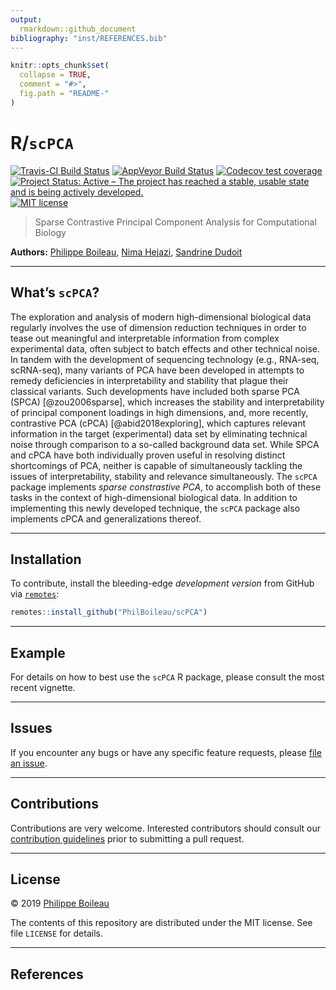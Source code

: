 ```yaml
---
output:
  rmarkdown::github_document
bibliography: "inst/REFERENCES.bib"
---
```


<!-- README.md is generated from README.Rmd. Please edit that file -->

```r
knitr::opts_chunk$set(
  collapse = TRUE,
  comment = "#>",
  fig.path = "README-"
)
```

# R/`scPCA`

[![Travis-CI Build Status](https://travis-ci.org/PhilBoileau/scPCA.svg?branch=master)](https://travis-ci.org/PhilBoileau/scPCA)
[![AppVeyor Build  Status](https://ci.appveyor.com/api/projects/status/github/PhilBoileau/scPCA?branch=master&svg=true)](https://ci.appveyor.com/project/PhilBoileau/scPCA/)
  [![Codecov test coverage](https://codecov.io/gh/PhilBoileau/scPCA/branch/master/graph/badge.svg)](https://codecov.io/gh/PhilBoileau/scPCA?branch=master)
[![Project Status: Active – The project has reached a stable, usable state and is being actively developed.](https://www.repostatus.org/badges/latest/active.svg)](https://www.repostatus.org/#active)
[![MIT license](http://img.shields.io/badge/license-MIT-brightgreen.svg)](http://opensource.org/licenses/MIT)
<!--
[![BioC status](http://www.bioconductor.org/shields/build/release/bioc/scPCA.svg)](https://bioconductor.org/checkResults/release/bioc-LATEST/scPCA)
[![Bioc Time](http://bioconductor.org/shields/years-in-bioc/scPCA.svg)](https://bioconductor.org/packages/release/bioc/html/scPCA.html)
[![Bioc Downloads](http://bioconductor.org/shields/downloads/scPCA.svg)](https://bioconductor.org/packages/release/bioc/html/scPCA.html)
-->

> Sparse Contrastive Principal Component Analysis for Computational Biology

__Authors:__ [Philippe Boileau](https://pboileau.ca/),
  [Nima Hejazi](https://nimahejazi.org),
  [Sandrine Dudoit](https://statistics.berkeley.edu/~sandrine/)

---

## What's `scPCA`?

The exploration and analysis of modern high-dimensional biological data
regularly involves the use of dimension reduction techniques in order to tease
out meaningful and interpretable information from complex experimental data,
often subject to batch effects and other technical noise. In tandem with the
development of sequencing technology (e.g., RNA-seq, scRNA-seq), many variants
of PCA have been developed in attempts to remedy deficiencies in
interpretability and stability that plague their classical variants. Such
developments have included both sparse PCA (SPCA) [@zou2006sparse], which
increases the stability and interpretability of principal component loadings in
high dimensions, and, more recently, contrastive PCA (cPCA)
[@abid2018exploring], which captures relevant information in the target
(experimental) data set by eliminating technical noise through comparison to a
so-called background data set. While SPCA and cPCA have both individually proven
useful in resolving distinct shortcomings of PCA, neither is capable of
simultaneously tackling the issues of interpretability, stability and relevance
simultaneously. The `scPCA` package implements _sparse constrastive PCA_, to
accomplish both of these tasks in the context of high-dimensional biological
data. In addition to implementing this newly developed technique, the `scPCA`
package also implements cPCA and generalizations thereof.

<!--
...
-->

---

## Installation

<!-- For standard use, install from -->
<!-- [Bioconductor](https://bioconductor.org/packages/scPCA) using -->
<!-- [`BiocManager`](https://CRAN.R-project.org/package=BiocManager): -->

<!-- ```{r bioc-installation, eval = FALSE} -->
<!-- if (!requireNamespace("BiocManager", quietly=TRUE)) { -->
<!--   install.packages("BiocManager") -->
<!-- } -->
<!-- BiocManager::install("scPCA") -->
<!-- ``` -->

To contribute, install the bleeding-edge _development version_ from GitHub via
[`remotes`](https://CRAN.R-project.org/package=remotes):

```r
remotes::install_github("PhilBoileau/scPCA")
```

<!-- Current and prior [Bioconductor](https://bioconductor.org) releases are -->
<!-- available under branches with numbers prefixed by "RELEASE_". For example, to -->
<!-- install the version of this package available via Bioconductor 3.10, use -->

<!-- ```{r gh-develop-installation, eval = FALSE} -->
<!-- devtools::install_github("PhilBoileau/scPCA", ref = "RELEASE_3_10") -->
<!-- ``` -->

---

## Example

For details on how to best use the `scPCA` R package, please consult the most
recent vignette.
<!-- [package -->
<!-- vignette](https://bioconductor.org/packages/release/bioc/vignettes/scPCA/inst/doc/scpca_intro.html) -->
<!-- available through the [Bioconductor -->
<!-- project](https://bioconductor.org/packages/scPCA). -->

---

## Issues

If you encounter any bugs or have any specific feature requests, please [file an
issue](https://github.com/PhilBoileau/scPCA/issues).

---

## Contributions

Contributions are very welcome. Interested contributors should consult our
[contribution
guidelines](https://github.com/PhilBoileau/scPCA/blob/master/CONTRIBUTING.md)
prior to submitting a pull request.

---

## License

&copy; 2019 [Philippe Boileau](https://pboileau.ca/)

The contents of this repository are distributed under the MIT license. See file
`LICENSE` for details.

---

## References

